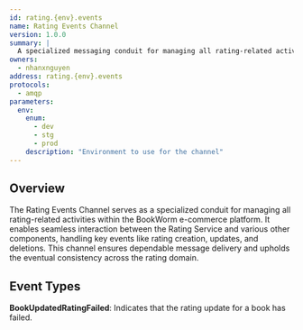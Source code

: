 ```yaml
---
id: rating.{env}.events
name: Rating Events Channel
version: 1.0.0
summary: |
  A specialized messaging conduit for managing all rating-related activities within the BookWorm e-commerce platform.
owners:
  - nhanxnguyen
address: rating.{env}.events
protocols:
  - amqp
parameters:
  env:
    enum:
      - dev
      - stg
      - prod
    description: "Environment to use for the channel"
---
```


## Overview

The Rating Events Channel serves as a specialized conduit for managing all rating-related activities within the BookWorm e-commerce platform. It enables seamless interaction between the Rating Service and various other components, handling key events like rating creation, updates, and deletions. This channel ensures dependable message delivery and upholds the eventual consistency across the rating domain.

<ChannelInformation />

## Event Types

**BookUpdatedRatingFailed**: Indicates that the rating update for a book has failed.
